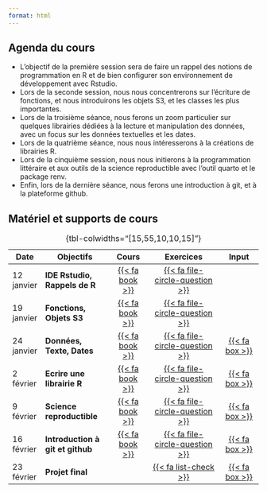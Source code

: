 ```yaml
---
format: html
---
```


## Agenda du cours

- L'objectif de la première session sera de faire un rappel des notions de programmation en R et de bien configurer son environnement de développement avec Rstudio.
- Lors de la seconde session, nous nous concentrerons sur l'écriture de fonctions, et nous introduirons les objets S3, et les classes les plus importantes. 
- Lors de la troisième séance, nous ferons un zoom particulier sur quelques librairies dédiées à la lecture et manipulation des données, avec un focus sur les données textuelles et les dates.
- Lors de la quatrième séance, nous nous intéresserons à la créations de librairies R.
- Lors de la cinquième session, nous nous initierons à la programmation littéraire et aux outils de la science reproductible avec l'outil quarto et le package renv.
- Enfin, lors de la dernière séance, nous ferons une introduction à git, et à la plateforme github.

## Matériel et supports de cours



| Date       | Objectifs                        | Cours               | Exercices                           | Input              |
|------------|----------------------------------|:-------------------:|:-----------------------------------:|:------------------:|
| 12 janvier | **IDE Rstudio, Rappels de R**    | [{{< fa book >}}](/slides/cours_1.html) | [{{< fa file-circle-question >}}](/exercises/sem_1.pdf) ||
| 19 janvier | **Fonctions, Objets S3**         | [{{< fa book >}}](/slides/cours_2.html) | [{{< fa file-circle-question >}}](/exercises/sem_2.pdf) ||
| 24 janvier | **Données, Texte, Dates**        | [{{< fa book >}}](/slides/cours_3.html) | [{{< fa file-circle-question >}}]() | [{{< fa box >}}]() |
| 2 février  | **Ecrire une librairie R**       | [{{< fa book >}}]() | [{{< fa file-circle-question >}}]() | [{{< fa box >}}]() |
| 9 février  | **Science reproductible**        | [{{< fa book >}}]() | [{{< fa file-circle-question >}}]() | [{{< fa box >}}]() |
| 16 février | **Introduction à git et github** | [{{< fa book >}}]() | [{{< fa file-circle-question >}}]() | [{{< fa box >}}]() |
| 23 février | **Projet final**                 |                     | [{{< fa list-check >}}]()           | [{{< fa box >}}]() |


: {tbl-colwidths="\[15,55,10,10,15\]"}
